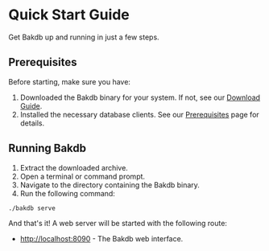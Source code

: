 # Quick Start Guide

Get Bakdb up and running in just a few steps.

## Prerequisites

Before starting, make sure you have:
1. Downloaded the Bakdb binary for your system. If not, see our [Download Guide](./download).
2. Installed the necessary database clients. See our [Prerequisites](./prerequisites) page for details.

## Running Bakdb

1. Extract the downloaded archive.
2. Open a terminal or command prompt.
3. Navigate to the directory containing the Bakdb binary.
4. Run the following command:

```bash
./bakdb serve 
```

And that's it! A web server will be started with the following route:

- [http://localhost:8090](http://localhost:8090) - The Bakdb web interface.


